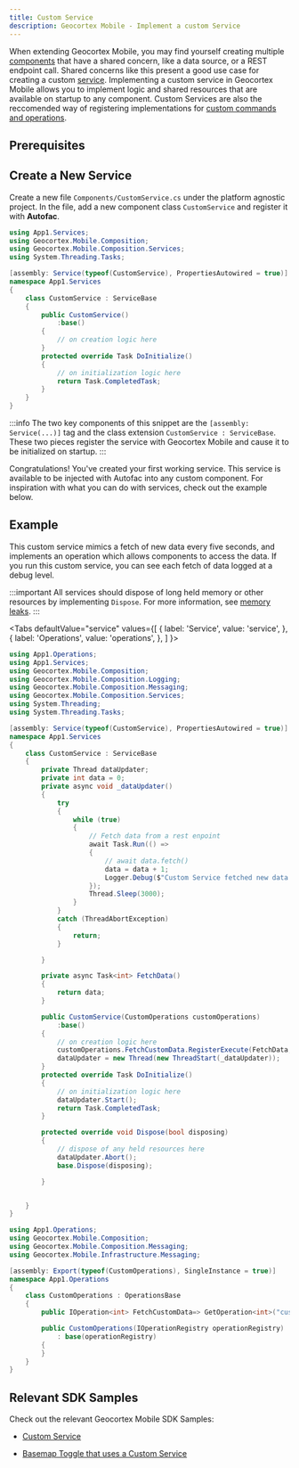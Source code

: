 ```yaml
---
title: Custom Service
description: Geocortex Mobile - Implement a custom Service
---
```



When extending Geocortex Mobile, you may find yourself creating multiple [components](concepts-components-services.mdx#components) that have a shared concern, like a data source, or a REST endpoint call. Shared concerns like this present a good use case for creating a custom [service](concepts-components-services.mdx#services).
Implementing a custom service in Geocortex Mobile allows you to implement logic and shared resources that are available on startup to any component. Custom Services are also the reccomended way of registering implementations for [custom commands and operations](usecases-implement-command-operation.mdx).

## Prerequisites

<QuickstartPrereqsSnippet />

## Create a New Service

Create a new file `Components/CustomService.cs` under the platform agnostic project.
In the file, add a new component class `CustomService` and register it with **Autofac**.

<AutofacSnippet />

```csharp
using App1.Services;
using Geocortex.Mobile.Composition;
using Geocortex.Mobile.Composition.Services;
using System.Threading.Tasks;

[assembly: Service(typeof(CustomService), PropertiesAutowired = true)]
namespace App1.Services
{
    class CustomService : ServiceBase
    {
        public CustomService()
            :base()
        {
            // on creation logic here
        }
        protected override Task DoInitialize()
        {
            // on initialization logic here
            return Task.CompletedTask;
        }
    }
}
```

:::info
The two key components of this snippet are the `[assembly: Service(...)]` tag and the class extension `CustomService : ServiceBase`. These two pieces register the service with Geocortex Mobile and cause it to be initialized on startup.
:::

Congratulations! You've created your first working service. This service is available to be injected with Autofac into any custom component. For inspiration with what you can do with services, check out the example below.

## Example

This custom service mimics a fetch of new data every five seconds, and implements an operation which allows components to access the data. If you run this custom service, you can see each fetch of data logged at a debug level.

:::important
All services should dispose of long held memory or other resources by implementing `Dispose`. For more information, see [memory leaks](sdk-memory-leaks.mdx).
:::

<Tabs defaultValue="service"
  values={[
    { label: 'Service', value: 'service', },
    { label: 'Operations', value: 'operations', },
  ]
}>
<TabItem value="service">

```csharp
using App1.Operations;
using App1.Services;
using Geocortex.Mobile.Composition;
using Geocortex.Mobile.Composition.Logging;
using Geocortex.Mobile.Composition.Messaging;
using Geocortex.Mobile.Composition.Services;
using System.Threading;
using System.Threading.Tasks;

[assembly: Service(typeof(CustomService), PropertiesAutowired = true)]
namespace App1.Services
{
    class CustomService : ServiceBase
    {
        private Thread dataUpdater;
        private int data = 0;
        private async void _dataUpdater()
        {
            try
            {
                while (true)
                {
                    // Fetch data from a rest enpoint
                    await Task.Run(() =>
                    {
                        // await data.fetch()
                        data = data + 1;
                        Logger.Debug($"Custom Service fetched new data. Current Value: {data}");
                    });
                    Thread.Sleep(3000);
                }
            }
            catch (ThreadAbortException)
            {
                return;
            }

        }

        private async Task<int> FetchData()
        {
            return data;
        }

        public CustomService(CustomOperations customOperations)
            :base()
        {
            // on creation logic here
            customOperations.FetchCustomData.RegisterExecute(FetchData, this);
            dataUpdater = new Thread(new ThreadStart(_dataUpdater));
        }
        protected override Task DoInitialize()
        {
            // on initialization logic here
            dataUpdater.Start();
            return Task.CompletedTask;
        }

        protected override void Dispose(bool disposing)
        {
            // dispose of any held resources here
            dataUpdater.Abort();
            base.Dispose(disposing);

        }


    }
}
```

</TabItem>
<TabItem value="operations">

```csharp
using App1.Operations;
using Geocortex.Mobile.Composition;
using Geocortex.Mobile.Composition.Messaging;
using Geocortex.Mobile.Infrastructure.Messaging;

[assembly: Export(typeof(CustomOperations), SingleInstance = true)]
namespace App1.Operations
{
    class CustomOperations : OperationsBase
    {
        public IOperation<int> FetchCustomData=> GetOperation<int>("custom-data.fetch");

        public CustomOperations(IOperationRegistry operationRegistry)
            : base(operationRegistry)
        {
        }
    }
}

```

</TabItem>
</Tabs>

## Relevant SDK Samples

Check out the relevant Geocortex Mobile SDK Samples:

-   [Custom Service](https://github.com/geocortex/vertigis-mobile-samples/tree/master/Geocortex.Mobile.Samples/Geocortex.Mobile.Samples/Samples/Custom/Service)

-   [Basemap Toggle that uses a Custom Service](https://github.com/geocortex/vertigis-mobile-samples/tree/master/Geocortex.Mobile.Samples/Geocortex.Mobile.Samples/Samples/CustomSamples/BasemapToggle)
